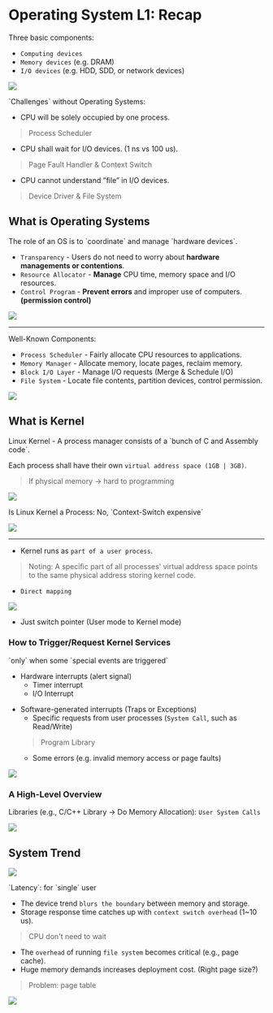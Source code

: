 Operating System L1: Recap
===

Three basic components:

* `Computing devices`
* `Memory devices` (e.g. DRAM)
* `I/O devices` (e.g. HDD, SDD, or network devices)

![](https://hackmd.io/_uploads/S1Fs6nrg6.png)

 
<Callout type="warning" emoji="⚠️">
    `Challenges` without Operating Systems:
</Callout>

* CPU will be solely occupied by one process.
> Process Scheduler
* CPU shall wait for I/O devices. (1 ns vs 100 us).
> Page Fault Handler & Context Switch
* CPU cannot understand ”file” in I/O devices.
> Device Driver & File System

What is Operating Systems
---

<Callout type="info" emoji="ℹ">
The role of an OS is to `coordinate` and manage `hardware devices`.
</Callout>

* `Transparency` - Users do not need to worry about **hardware managements or contentions**.
* `Resource Allocator` - **Manage** CPU time, memory space and I/O resources.
* `Control Program` - **Prevent errors** and improper use of computers. **(permission control)**

![](https://hackmd.io/_uploads/BJVRkpBgp.png)

---

Well-Known Components:

* `Process Scheduler` - Fairly allocate CPU resources to applications.
* `Memory Manager` - Allocate memory, locate pages, reclaim memory.
* `Block I/O Layer` - Manage I/O requests (Merge & Schedule I/O)
* `File System` - Locate file contents, partition devices, control permission.

![](https://hackmd.io/_uploads/B1I91pHea.png)

What is Kernel
---

<Callout type="info" emoji="ℹ">
Linux Kernel - A process manager consists of a `bunch of C and Assembly code`.
</Callout>

Each process shall have their own `virtual address space (1GB | 3GB)`.
> If physical memory -> hard to programming

![](https://hackmd.io/_uploads/S19RN6SeT.png)

<Callout type="warning" emoji="⚠️">
Is Linux Kernel a Process: No, `Context-Switch expensive`
</Callout>

![](https://hackmd.io/_uploads/rkttE6Slp.png)

---

- Kernel runs as `part of a user process`. 
> Noting: A specific part of all processes' virtual address space points to the same physical address storing kernel code. 
- `Direct mapping`

![](https://hackmd.io/_uploads/SkLt7KBZa.png)

- Just switch pointer (User mode to Kernel mode)

### How to Trigger/Request Kernel Services

<Callout type="warning" emoji="⚠️">
`only` when some `special events are triggered`
</Callout>

- Hardware interrupts (alert signal) 
    - Timer interrupt
    - I/O Interrupt

* Software-generated interrupts (Traps or Exceptions)
    - Specific requests from user processes (`System Call`, such as Read/Write)
    > Program Library
    - Some errors (e.g. invalid memory access or page faults)

![](https://hackmd.io/_uploads/ryNq8TrgT.png)

### A High-Level Overview

Libraries (e.g., C/C++ Library -> Do Memory Allocation): `User System Calls`

![](https://hackmd.io/_uploads/r1Ogw6Hxa.png)

## System Trend

![](https://hackmd.io/_uploads/r13_O6Bxa.png)

<Callout type="warning" emoji="⚠️">
`Latency`: for `single` user
</Callout>

* The device trend `blurs the boundary` between memory and storage.
* Storage response time catches up with `context switch overhead` (1~10 us).
> CPU don't need to wait
* The `overhead` of running `file system` becomes critical (e.g., page cache).
* Huge memory demands increases deployment cost. (Right page size?)
> Problem: page table

![](https://hackmd.io/_uploads/rJPetarl6.png)
